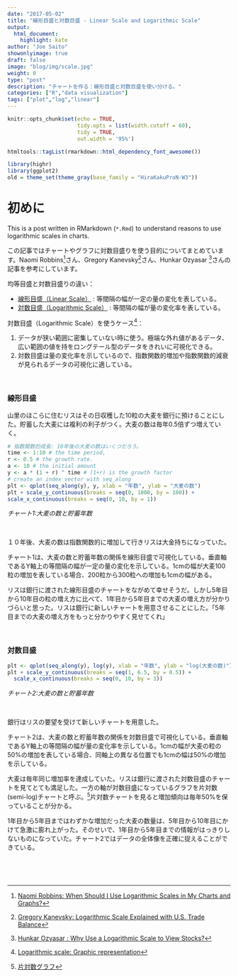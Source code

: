 ```yaml
---
date: "2017-05-02"
title: "線形目盛と対数目盛 - Linear Scale and Logarithmic Scale"
output:
  html_document:
    highlight: kate
author: "Joe Saito"
showonlyimage: true
draft: false
image: "blog/img/scale.jpg"
weight: 0
type: "post"
description: "チャートを作る：線形目盛と対数目盛を使い分ける。"
categories: ["R","data visualization"]
tags: ["plot","log","linear"]
---
```


 

```r
knitr::opts_chunk$set(echo = TRUE, 
                      tidy.opts = list(width.cutoff = 60),
                      tidy = TRUE, 
                      out.width = '95%')

```

```r
htmltools::tagList(rmarkdown::html_dependency_font_awesome())
```

```r
library(highr)
library(ggplot2)
old = theme_set(theme_gray(base_family = "HiraKakuProN-W3"))
```



# 初めに


This is a post written in RMarkdown (`*.Rmd`) to understand reasons to use logarithmic scales in charts. 

この記事ではチャートやグラフに対数目盛りを使う目的についてまとめています。Naomi Robbins^[[Naomi Robbins: When Should I Use Logarithmic Scales in My Charts and Graphs?](https://www.forbes.com/sites/naomirobbins/2012/01/19/when-should-i-use-logarithmic-scales-in-my-charts-and-graphs/3/#4f5ca766d184)]さん、Gregory Kanevsky^[[Gregory Kanevsky: Logarithmic Scale Explained with U.S. Trade Balance](http://novyden.blogspot.jp/2017/06/logarithmic-scale-explained-with-us.html)]さん、Hunkar Ozyasar ^[[Hunkar Ozyasar : Why Use a Logarithmic Scale to View Stocks?](http://finance.zacks.com/use-logarithmic-scale-stocks-8760.html)]さんの記事を参考にしています。

均等目盛と対数目盛りの違い：

- [線形目盛（Linear Scale）](#linear) : 等間隔の幅が一定の量の変化を表している。
- [対数目盛（Logarithmic Scale）](#log) : 等間隔の幅が量の変化率を表している。

対数目盛（Logarithmic Scale）を使うケース^[[Logarithmic scale: Graphic representation](https://en.wikipedia.org/wiki/Logarithmic_scale#Graphic_representation)]：

1. データが狭い範囲に密集していない時に使う。極端な外れ値があるデータ、広い範囲の値を持をロングテール型のデータをきれいに可視化できる。
2. 対数目盛は量の変化率を示しているので、指数関数的増加や指数関数的減衰が見られるデータの可視化に適している。

&nbsp;

### 線形目盛 {#linear}

山里のほこらに住むリスはその日収穫した10粒の大麦を銀行に預けることにした。貯蓄した大麦には複利の利子がつく。大麦の数は毎年0.5倍ずつ増えていく。

```r
# 指数関数的成長: 10年後の大麦の数はいくつだろう。
time <- 1:10 # the time period,
r <- 0.5 # the growth rate.
a <- 10 # the initial amount
y <- a * (1 + r) ^ time # (1+r) is the growth factor
# create an index vector with seq_along
plt <- qplot(seq_along(y), y, xlab = "年数", ylab = "大麦の数")
plt + scale_y_continuous(breaks = seq(0, 1000, by = 100)) +
scale_x_continuous(breaks = seq(0, 10, by = 1))
```

*チャート1:大麦の数と貯蓄年数*

&nbsp;

１０年後、大麦の数は指数関数的に増加して行きリスは大金持ちになっていた。

チャート1は、大麦の数と貯蓄年数の関係を線形目盛で可視化している。垂直軸であるY軸上の等間隔の幅が一定の量の変化を示している。1cmの幅が大麦100粒の増加を表している場合、200粒から300粒への増加も1cmの幅がある。

リスは銀行に渡された線形目盛のチャートをながめて幸せそうだ。しかし5年目から10年目の粒の増え方に比べて、1年目から5年目までの大麦の増え方が分かりづらいと思った。リスは銀行に新しいチャートを用意させることにした。「5年目までの大麦の増え方をもっと分かりやすく見せてくれ」

&nbsp;

### 対数目盛 {#log}

```r
plt <- qplot(seq_along(y), log(y), xlab = "年数", ylab = "log(大麦の数)")
plt + scale_y_continuous(breaks = seq(1, 6.5, by = 0.5)) +
  scale_x_continuous(breaks = seq(0, 10, by = 1))
```
*チャート2:大麦の数と貯蓄年数*

&nbsp;

銀行はリスの要望を受けて新しいチャートを用意した。

チャート2は、大麦の数と貯蓄年数の関係を対数目盛で可視化している。垂直軸であるY軸上の等間隔の幅が量の変化率を示している。1cmの幅が大麦の粒の50%の増加を表している場合、同軸上の異なる位置でも1cmの幅は50%の増加を示している。

大麦は毎年同じ増加率を達成していた。リスは銀行に渡された対数目盛のチャートを見てとても満足した。一方の軸が対数目盛になっているグラフを片対数(semi-log)チャートと呼ぶ。^[[片対数グラフ](https://ja.wikipedia.org/wiki/%E7%89%87%E5%AF%BE%E6%95%B0%E3%82%B0%E3%83%A9%E3%83%95)]片対数チャートを見ると増加傾向は毎年50%を保っていることが分かる。

1年目から5年目まではわずかな増加だった大麦の数量は、5年目から10年目にかけて急激に膨れ上がった。そのせいで、1年目から5年目までの情報がはっきりしないものになっていた。チャート2ではデータの全体像を正確に捉えることができている。



&nbsp;

&nbsp;